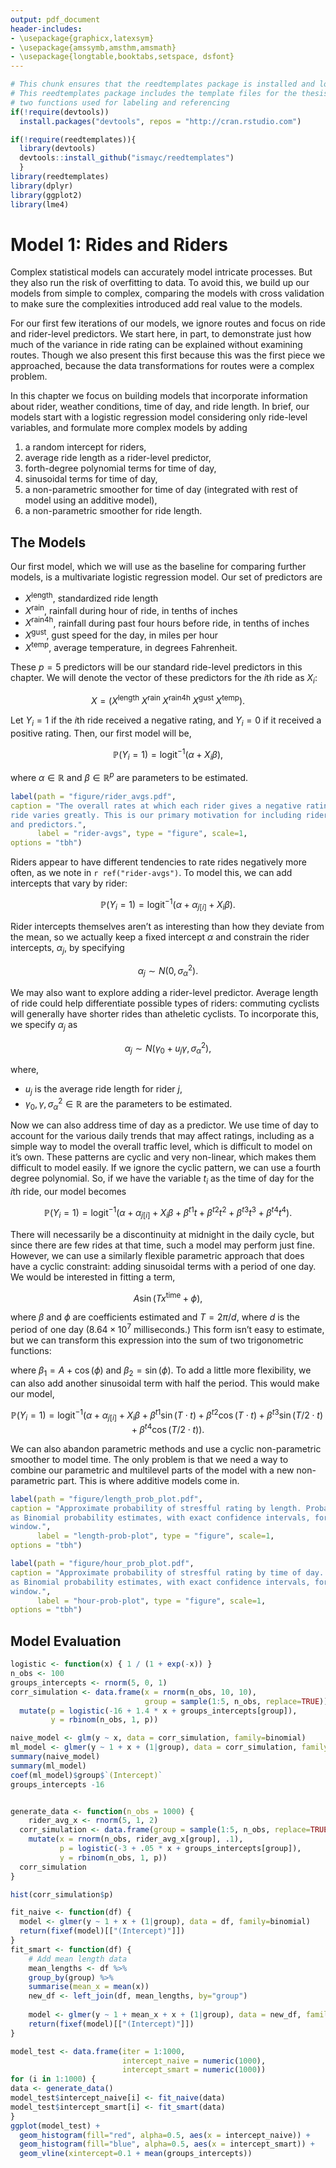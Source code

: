 ```yaml
---
output: pdf_document
header-includes:
- \usepackage{graphicx,latexsym}
- \usepackage{amssymb,amsthm,amsmath}
- \usepackage{longtable,booktabs,setspace, dsfont}
---
```


<!--
You can delete the header-includes (lines 3-6 above) if you like and also the chunk below since it is loaded in the skeleton.Rmd file.  They are included so that chap3.Rmd will compile by itself when you hit Knit PDF.
-->

```r
# This chunk ensures that the reedtemplates package is installed and loaded
# This reedtemplates package includes the template files for the thesis and also
# two functions used for labeling and referencing
if(!require(devtools))
  install.packages("devtools", repos = "http://cran.rstudio.com")

if(!require(reedtemplates)){
  library(devtools)
  devtools::install_github("ismayc/reedtemplates")
  }
library(reedtemplates)
library(dplyr)
library(ggplot2)
library(lme4)
```


# Model 1: Rides and Riders

Complex statistical models can accurately model intricate processes. But they
also run the risk of overfitting to data. To avoid this, we build up our models
 from simple to complex, comparing the models with cross validation
to make sure the complexities introduced add real value to the models.

For our first few iterations of our models, we ignore routes and focus on 
ride and rider-level predictors. We start here, in part, to demonstrate just
how much of the variance in ride rating can be explained without examining
routes. Though we also present this first because this was the first piece we
approached, because the data transformations for routes were a complex problem.

In this chapter we focus on building models that incorporate information about
rider, weather conditions, time of day, and ride length. In brief, our models 
start with a logistic regression model considering only
ride-level variables, and formulate more complex models by adding

1. a random intercept for riders,
2. average ride length as a rider-level predictor,
3. forth-degree polynomial terms for time of day,
4. sinusoidal terms for time of day,
5. a non-parametric smoother for time of day (integrated with rest of model
using an additive model),
6. a non-parametric smoother for ride length.

## The Models

Our first model, which we will use as the baseline for comparing further models,
is a multivariate logistic regression model. Our set of predictors are

- $X^\text{length}$, standardized ride length
- $X^\text{rain}$, rainfall during hour of ride, in tenths of inches
- $X^\text{rain4h}$, rainfall during past four hours before ride, in tenths of inches
- $X^\text{gust}$, gust speed for the day, in miles per hour
- $X^\text{temp}$, average temperature, in degrees Fahrenheit.

These $p=5$ predictors will be our standard ride-level predictors in this chapter. We
will denote the vector of these predictors for the $i$th ride as $X_i$:

$$X = (X^\text{length} \; X^\text{rain} \; X^\text{rain4h} \; X^\text{gust} \; X^\text{temp}).$$

Let $Y_i = 1$ if the $i$th ride received a negative rating, and $Y_i = 0$ if it 
received a positive rating. Then, our first model will be,

$$ \mathbb{P} (Y_i=1) = \text{logit}^{-1} (\alpha + X_i \beta),$$

where $\alpha \in \mathbb{R}$ and $\beta \in \mathbb{R}^p$ are parameters to be
estimated.

```r
label(path = "figure/rider_avgs.pdf", 
caption = "The overall rates at which each rider gives a negative rating for a
ride varies greatly. This is our primary motivation for including rider intercepts
and predictors.", 
      label = "rider-avgs", type = "figure", scale=1,
options = "tbh")
```

Riders appear to have different tendencies to rate rides negatively more often,
as we note in `r ref("rider-avgs")`. To model this, we can add intercepts that vary by rider:

$$ \mathbb{P} (Y_i=1) = \text{logit}^{-1} (\alpha + \alpha_{j[i]} + X_i \beta).$$

Rider intercepts themselves aren't as interesting than how they deviate from the
mean, so we actually keep a fixed intercept $\alpha$ and constrain the rider 
intercepts, $\alpha_j$, by specifying

$$\alpha_j \sim N(0, \sigma^2_\alpha).$$

<!--Being able to account for different intercepts for each rider can add some more
flexibility to the model, but there is one potential problem: If the intercept
is correlated with other predictors, this can induce some bias in our estimate
of the intercepts.^[@bafumi2006] Rider intercepts are likely very correlated with
other general patterns for riders such as ride length and route. Riders who are
primarily commuters and riders who are primarily pleasure cyclists have very 
different typical ride lengths, and thus the effect of their ride lengths might
show up in the intercept. A quick solution to this problem is to add the average
of correlated varaibles as a group predictor. -->

We may also want to explore adding a rider-level predictor. Average length of
ride could help differentiate possible types of riders: commuting cyclists will
generally have shorter rides than atheletic cyclists. To incorporate this, we 
specify $\alpha_j$ as

$$\alpha_j \sim N(\gamma_0 + u_j \gamma, \sigma^2_\alpha),$$

where,

- $u_j$ is the average ride length for rider $j$,
- $\gamma_0, \gamma, \sigma^2_\alpha \in \mathbb{R}$ are the parameters to be
estimated.

Now we can also address time of day as a predictor. We use time of day to
account for the various daily trends that may affect ratings, including as a
simple way to model the overall traffic level, which is difficult to model on
it's own. These patterns
are cyclic and very non-linear, which makes them difficult to model easily. If
we ignore the cyclic pattern, we can use a fourth degree polynomial. So, if
we have the variable $t_i$ as the time of day for the $i$th ride, our model
becomes

$$ \mathbb{P} (Y_i=1) = \text{logit}^{-1} (\alpha + \alpha_{j[i]} + X_i \beta 
+ \beta^{t1} t + \beta^{t2} t^2 + \beta^{t3} t^3 + \beta^{t4} t^4).$$

There will necessarily be a discontinuity at midnight in the daily cycle, but
since there are few rides at that time, such a model may perform just fine.
However, we can use a similarly flexible parametric approach that does have a
cyclic constraint: adding sinusoidal terms with a period of one day.
 We would be interested in fitting a term,

$$A \sin (T x^{\text{time}} + \phi),$$

where $\beta$ and $\phi$ are coefficients estimated and $T = 2 \pi / d,$ where
$d$ is the period of one day ($8.64 \times 10^7$ milliseconds.) This form isn't
easy to estimate, but we can transform this expression into the sum of two
trigonometric functions:

\begin{align*}
A \sin (T x + \phi) &= 
A \left( \sin (T x) \cos (\phi) + \cos (T x) \sin (\phi) \right)\\
&= (A + \cos (\phi)) \sin (T x) + \sin (\phi) \cos (T x)\\
&= \beta_1 \sin (T x) + \beta_2 \cos (T x),
\end{align*}

where $\beta_1 = A + \cos (\phi)$ and $\beta_2 = \sin (\phi).$ To add a little
more flexibility, we can also add another sinusoidal term with half the period.
This would make our model,

$$ \mathbb{P} (Y_i=1) = \text{logit}^{-1} (\alpha + \alpha_{j[i]} + X_i \beta 
+ \beta^{t1} \sin(T \cdot t) + \beta^{t2} \cos (T \cdot t)
+ \beta^{t3} \sin(T/2 \cdot t) + \beta^{t4} \cos (T/2 \cdot t)).$$

We can also abandon parametric methods and use a cyclic non-parametric smoother
to model time. The only problem is that we need a way to combine our parametric
and multilevel parts of the model with a new non-parametric part. This is
where additive models come in. <!-- add more about non-parametric models. -->

```r
label(path = "figure/length_prob_plot.pdf", 
caption = "Approximate probability of stresfful rating by length. Probabilities
as Binomial probability estimates, with exact confidence intervals, for a sliding
window.", 
      label = "length-prob-plot", type = "figure", scale=1,
options = "tbh")

label(path = "figure/hour_prob_plot.pdf", 
caption = "Approximate probability of stresfful rating by time of day. Probabilities
as Binomial probability estimates, with exact confidence intervals, for a sliding
window.", 
      label = "hour-prob-plot", type = "figure", scale=1,
options = "tbh")
```


## Model Evaluation

```r
logistic <- function(x) { 1 / (1 + exp(-x)) }
n_obs <- 100
groups_intercepts <- rnorm(5, 0, 1)
corr_simulation <- data.frame(x = rnorm(n_obs, 10, 10),
                              group = sample(1:5, n_obs, replace=TRUE)) %>%
  mutate(p = logistic(-16 + 1.4 * x + groups_intercepts[group]),
         y = rbinom(n_obs, 1, p))

naive_model <- glm(y ~ x, data = corr_simulation, family=binomial)
ml_model <- glmer(y ~ 1 + x + (1|group), data = corr_simulation, family=binomial)
summary(naive_model)
summary(ml_model)
coef(ml_model)$group$`(Intercept)`
groups_intercepts -16


generate_data <- function(n_obs = 1000) {
    rider_avg_x <- rnorm(5, 1, 2)
  corr_simulation <- data.frame(group = sample(1:5, n_obs, replace=TRUE)) %>%
    mutate(x = rnorm(n_obs, rider_avg_x[group], .1),
           p = logistic(-3 + .05 * x + groups_intercepts[group]),
           y = rbinom(n_obs, 1, p))
  corr_simulation
}

hist(corr_simulation$p)

fit_naive <- function(df) {
  model <- glmer(y ~ 1 + x + (1|group), data = df, family=binomial)
  return(fixef(model)[["(Intercept)"]])
}
fit_smart <- function(df) {
    # Add mean length data
    mean_lengths <- df %>%
    group_by(group) %>%
    summarise(mean_x = mean(x))
    new_df <- left_join(df, mean_lengths, by="group")
  
    model <- glmer(y ~ 1 + mean_x + x + (1|group), data = new_df, family=binomial)
    return(fixef(model)[["(Intercept)"]])
}

model_test <- data.frame(iter = 1:1000,
                         intercept_naive = numeric(1000),
                         intercept_smart = numeric(1000))
for (i in 1:1000) {
data <- generate_data()
model_test$intercept_naive[i] <- fit_naive(data)
model_test$intercept_smart[i] <- fit_smart(data)
}
ggplot(model_test) + 
  geom_histogram(fill="red", alpha=0.5, aes(x = intercept_naive)) + 
  geom_histogram(fill="blue", alpha=0.5, aes(x = intercept_smart)) + 
  geom_vline(xintercept=0.1 + mean(groups_intercepts))
```


